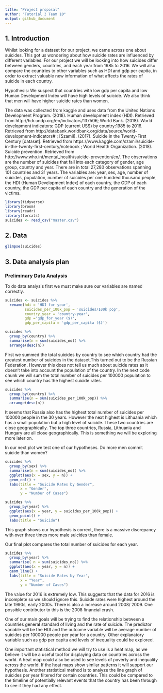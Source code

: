 ```yaml
---
title: "Project proposal"
author: "Tutorial 3 Team 10"
output: github_document
---
```






## 1. Introduction
Whilst looking for a dataset for our project, we came across one about suicides. This got us wondering about how suicide rates are influenced by different variables. For our project we will be looking into how suicides differ between genders, countries, and each year from 1985 to 2016. We will also compare the countries to other variables such as HDI and gdp per capita, in order to extract valuable new information of what affects the rates of suicide in each country.

Hypothesis:
We suspect that countries with low gdp per capita and low Human Development Index will have high levels of suicide. We also think that men will have higher suicide rates than women.

The data was collected from kaggle and uses data from the United Nations Development Program. (2018). Human development index (HDI). Retrieved from http://hdr.undp.org/en/indicators/137506; World Bank. (2018). World development indicators: GDP (current US$) by country:1985 to 2016. Retrieved from http://databank.worldbank.org/data/source/world-development-indicators# ; [Szamil]. (2017). Suicide in the Twenty-First Century [dataset]. Retrieved from https://www.kaggle.com/szamil/suicide-in-the-twenty-first-century/notebook ; World Health Organization. (2018). Suicide prevention. Retrieved from http://www.who.int/mental_health/suicide-prevention/en/. 
The observations are the number of suicides that fall into each category of gender, age group, country and year. There are in total 27,280 observations spanning 101 countries and 31 years. The variables are: year, sex, age, number of suicides, population, number of suicides per one hundred thousand people, the HDI (Human Development Index) of each country, the GDP of each country, the GDP per capita of each country and the generation of the victims.

```r
library(tidyverse)
library(broom)
library(readr)
library(forcats)
suicides <- read_csv("master.csv")
```

## 2. Data

```r
glimpse(suicides)
```

## 3. Data analysis plan

### Preliminary Data Analysis

To do data analysis first we must make sure our variables are named correctly.

```r
suicides <- suicides %>% 
  rename(hdi = 'HDI for year',
         suicides_per_100k_pop = 'suicides/100k pop',
         country_year = 'country-year',
         gdp ='gdp_for_year ($)',
         gdp_per_capita = 'gdp_per_capita ($)') 
```


```r
suicides %>% 
  group_by(country) %>% 
  summarise(n = sum(suicides_no)) %>% 
  arrange(desc(n))
```

First we summed the total suicides by country to see which country had the greatest number of suicides in the dataset.This turned out to be the Russian Federation. However this does not tell us much about suicide rates as it doesn't take into account the population of the country. In the next code chunk we will sum the total number of suicides per 100000 population to see which country has the highest suicide rates.

```r
suicides %>% 
  group_by(country) %>% 
  summarise(n = sum(suicides_per_100k_pop)) %>% 
  arrange(desc(n))
```

It seems that Russia also has the highest total number of suicides per 100000 people in the 30 years. However the next highest is Lithuania which has a small population but a high level of suicide. These two countries are close geographically. The top three countries, Russia, Lithuania and Hungary are all close geographically. This is something we will be exploring more later on.

In our next plot we test one of our hypotheses. Do more men commit suicide than women?

```r
suicides %>% 
  group_by(sex) %>% 
  summarise(n = sum(suicides_no)) %>% 
  ggplot(aes(x = sex, y = n)) + 
  geom_col() +
  labs(title = "Suicide Rates by Gender",
       x = "Gender",
       y = "Number of Cases")
```

```r
suicides %>%
  group_by(year) %>%
  ggplot(aes(x = year, y = suicides_per_100k_pop)) +
  geom_point() +
  labs(title = "Suicide")
```

This graph shows our hypothesis is correct, there is a massive discrepancy with over three times more male suicides than female.

Our final plot compares the total number of suicides for each year.

```r
suicides %>% 
  group_by(year) %>% 
  summarise( n = sum(suicides_no)) %>% 
  ggplot(aes(x = year, y = n)) + 
  geom_line() +
  labs(title = "Suicide Rates by Year",
       x = "Year",
       y = "Number of Cases")
```

The value for 2016 is extremely low. This suggests that the data for 2016 is incomplete so we should ignore this. Suicide rates were highest around the late 1990s, early 2000s. There is also a increase around 2008/ 2009. One possible contributor to this is the 2008 financial crash.

One of our main goals will be trying to find the relationship between a countries general standard of living and the rate of suicide. The predictor variable will be the HDI and the outcome variable will be average number of suicides per 100000 people per year for a country. Other explanatory variable such as gdp per capita and levels of inequality could be explored.

One important statistical method we will try to use is a heat map, as we believe it will be a useful tool for displaying data on countries across the world. A heat map could also be used to see levels of poverty and inequality across the world. If the heat maps show similar patterns it will support our hypothesis. Another statistical method is to analyze the line graph of suicides per year filtered for certain countries. This could be compared to the timeline of potentially relevant events that the country has been through to see if they had any effect.
